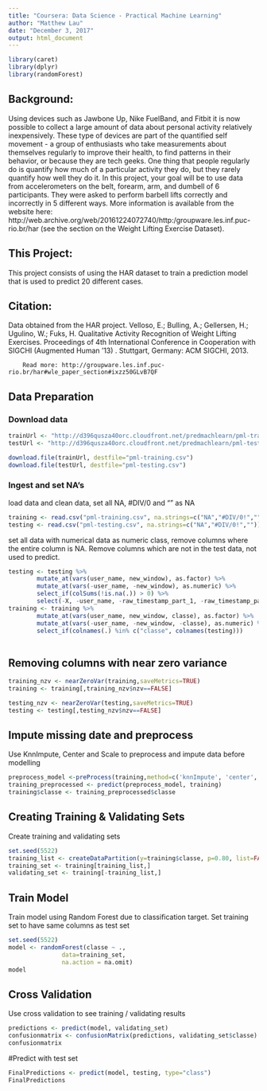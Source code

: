 ---
title: "Coursera: Data Science - Practical Machine Learning"
author: "Matthew Lau"
date: "December 3, 2017"
output: html_document
---

```{r}
library(caret)
library(dplyr)
library(randomForest)
```

## Background:
Using devices such as Jawbone Up, Nike FuelBand, and Fitbit it is now possible to collect a large amount of data about personal activity relatively inexpensively. These type of devices are part of the quantified self movement - a group of enthusiasts who take measurements about themselves regularly to improve their health, to find patterns in their behavior, or because they are tech geeks. One thing that people regularly do is quantify how much of a particular activity they do, but they rarely quantify how well they do it. In this project, your goal will be to use data from accelerometers on the belt, forearm, arm, and dumbell of 6 participants. They were asked to perform barbell lifts correctly and incorrectly in 5 different ways. More information is available from the website here: http://web.archive.org/web/20161224072740/http:/groupware.les.inf.puc-rio.br/har (see the section on the Weight Lifting Exercise Dataset).

## This Project:
This project consists of using the HAR dataset to train a prediction model that is used to predict 20 different cases.

## Citation:
Data obtained from the HAR project. 
        Velloso, E.; Bulling, A.; Gellersen, H.; Ugulino, W.; Fuks, H. Qualitative Activity Recognition of Weight Lifting Exercises.         Proceedings of 4th International Conference in Cooperation with SIGCHI (Augmented Human '13) . Stuttgart, Germany: ACM 
        SIGCHI, 2013.
        
        Read more: http://groupware.les.inf.puc-rio.br/har#wle_paper_section#ixzz50GLvB7QF

## Data Preparation

### Download data

```{r}
trainUrl <- "http://d396qusza40orc.cloudfront.net/predmachlearn/pml-training.csv"
testUrl <- "http://d396qusza40orc.cloudfront.net/predmachlearn/pml-testing.csv"

download.file(trainUrl, destfile="pml-training.csv")
download.file(testUrl, destfile="pml-testing.csv")
```

### Ingest and set NA's
load data and clean data, set all NA, #DIV/0 and "" as NA

```{r}
training <- read.csv("pml-training.csv", na.strings=c("NA","#DIV/0!",""))
testing <- read.csv("pml-testing.csv", na.strings=c("NA","#DIV/0!",""))
```

set all data with numerical data as numeric class, remove columns where the entire column is NA. Remove columns which are not in the test data, not used to predict.

```{r}
testing <- testing %>% 
        mutate_at(vars(user_name, new_window), as.factor) %>%
        mutate_at(vars(-user_name, -new_window), as.numeric) %>%
        select_if(colSums(!is.na(.)) > 0) %>%
        select(-X, -user_name, -raw_timestamp_part_1, -raw_timestamp_part_2, -cvtd_timestamp)
training <- training %>% 
        mutate_at(vars(user_name, new_window, classe), as.factor) %>%
        mutate_at(vars(-user_name, -new_window, -classe), as.numeric) %>%
        select_if(colnames(.) %in% c("classe", colnames(testing)))
        

```

## Removing columns with near zero variance

```{r}
training_nzv <- nearZeroVar(training,saveMetrics=TRUE)
training <- training[,training_nzv$nzv==FALSE]

testing_nzv <- nearZeroVar(testing,saveMetrics=TRUE)
testing <- testing[,testing_nzv$nzv==FALSE]
```


## Impute missing date and preprocess

Use KnnImpute, Center and Scale to preprocess and impute data before modelling

```{r}
preprocess_model <-preProcess(training,method=c('knnImpute', 'center', 'scale'))
training_preprocessed <- predict(preprocess_model, training)
training$classe <- training_preprocessed$classe
```

## Creating Training & Validating Sets

Create training and validating sets

```{r}
set.seed(5522)
training_list <- createDataPartition(y=training$classe, p=0.80, list=FALSE)
training_set <- training[training_list,]
validating_set <- training[-training_list,]
```




## Train Model

Train model using Random Forest due to classification target. Set training set to have same columns as test set

```{r}
set.seed(5522)
model <- randomForest(classe ~ ., 
               data=training_set, 
               na.action = na.omit)
model
```



## Cross Validation

Use cross validation to see training / validating results

```{r}
predictions <- predict(model, validating_set)
confusionmatrix <- confusionMatrix(predictions, validating_set$classe)
confusionmatrix
```

#Predict with test set
```{r}
FinalPredictions <- predict(model, testing, type="class")
FinalPredictions
```
